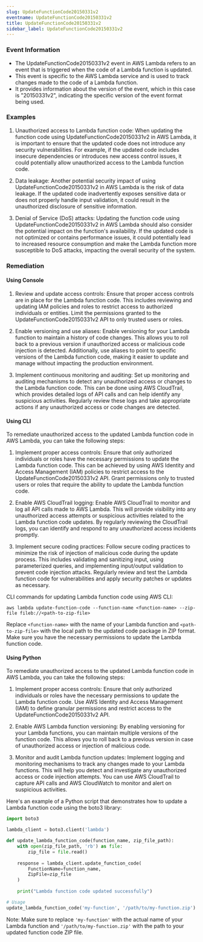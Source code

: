 ```yaml
--- 
slug: UpdateFunctionCode20150331v2
eventname: UpdateFunctionCode20150331v2
title: UpdateFunctionCode20150331v2
sidebar_label: UpdateFunctionCode20150331v2
---
```

                       
### Event Information

- The UpdateFunctionCode20150331v2 event in AWS Lambda refers to an event that is triggered when the code of a Lambda function is updated.
- This event is specific to the AWS Lambda service and is used to track changes made to the code of a Lambda function.
- It provides information about the version of the event, which in this case is "20150331v2", indicating the specific version of the event format being used.


### Examples

1. Unauthorized access to Lambda function code: When updating the function code using UpdateFunctionCode20150331v2 in AWS Lambda, it is important to ensure that the updated code does not introduce any security vulnerabilities. For example, if the updated code includes insecure dependencies or introduces new access control issues, it could potentially allow unauthorized access to the Lambda function code.

2. Data leakage: Another potential security impact of using UpdateFunctionCode20150331v2 in AWS Lambda is the risk of data leakage. If the updated code inadvertently exposes sensitive data or does not properly handle input validation, it could result in the unauthorized disclosure of sensitive information.

3. Denial of Service (DoS) attacks: Updating the function code using UpdateFunctionCode20150331v2 in AWS Lambda should also consider the potential impact on the function's availability. If the updated code is not optimized or contains performance issues, it could potentially lead to increased resource consumption and make the Lambda function more susceptible to DoS attacks, impacting the overall security of the system.

### Remediation

#### Using Console

1. Review and update access controls: Ensure that proper access controls are in place for the Lambda function code. This includes reviewing and updating IAM policies and roles to restrict access to authorized individuals or entities. Limit the permissions granted to the UpdateFunctionCode20150331v2 API to only trusted users or roles.

2. Enable versioning and use aliases: Enable versioning for your Lambda function to maintain a history of code changes. This allows you to roll back to a previous version if unauthorized access or malicious code injection is detected. Additionally, use aliases to point to specific versions of the Lambda function code, making it easier to update and manage without impacting the production environment.

3. Implement continuous monitoring and auditing: Set up monitoring and auditing mechanisms to detect any unauthorized access or changes to the Lambda function code. This can be done using AWS CloudTrail, which provides detailed logs of API calls and can help identify any suspicious activities. Regularly review these logs and take appropriate actions if any unauthorized access or code changes are detected.

#### Using CLI

To remediate unauthorized access to the updated Lambda function code in AWS Lambda, you can take the following steps:

1. Implement proper access controls: Ensure that only authorized individuals or roles have the necessary permissions to update the Lambda function code. This can be achieved by using AWS Identity and Access Management (IAM) policies to restrict access to the UpdateFunctionCode20150331v2 API. Grant permissions only to trusted users or roles that require the ability to update the Lambda function code.

2. Enable AWS CloudTrail logging: Enable AWS CloudTrail to monitor and log all API calls made to AWS Lambda. This will provide visibility into any unauthorized access attempts or suspicious activities related to the Lambda function code updates. By regularly reviewing the CloudTrail logs, you can identify and respond to any unauthorized access incidents promptly.

3. Implement secure coding practices: Follow secure coding practices to minimize the risk of injection of malicious code during the update process. This includes validating and sanitizing input, using parameterized queries, and implementing input/output validation to prevent code injection attacks. Regularly review and test the Lambda function code for vulnerabilities and apply security patches or updates as necessary.

CLI commands for updating Lambda function code using AWS CLI:

```
aws lambda update-function-code --function-name <function-name> --zip-file fileb://<path-to-zip-file>
```

Replace `<function-name>` with the name of your Lambda function and `<path-to-zip-file>` with the local path to the updated code package in ZIP format. Make sure you have the necessary permissions to update the Lambda function code.

#### Using Python

To remediate unauthorized access to the updated Lambda function code in AWS Lambda, you can take the following steps:

1. Implement proper access controls: Ensure that only authorized individuals or roles have the necessary permissions to update the Lambda function code. Use AWS Identity and Access Management (IAM) to define granular permissions and restrict access to the UpdateFunctionCode20150331v2 API.

2. Enable AWS Lambda function versioning: By enabling versioning for your Lambda functions, you can maintain multiple versions of the function code. This allows you to roll back to a previous version in case of unauthorized access or injection of malicious code.

3. Monitor and audit Lambda function updates: Implement logging and monitoring mechanisms to track any changes made to your Lambda functions. This will help you detect and investigate any unauthorized access or code injection attempts. You can use AWS CloudTrail to capture API calls and AWS CloudWatch to monitor and alert on suspicious activities.

Here's an example of a Python script that demonstrates how to update a Lambda function code using the boto3 library:

```python
import boto3

lambda_client = boto3.client('lambda')

def update_lambda_function_code(function_name, zip_file_path):
    with open(zip_file_path, 'rb') as file:
        zip_file = file.read()
    
    response = lambda_client.update_function_code(
        FunctionName=function_name,
        ZipFile=zip_file
    )
    
    print("Lambda function code updated successfully")

# Usage
update_lambda_function_code('my-function', '/path/to/my-function.zip')
```

Note: Make sure to replace `'my-function'` with the actual name of your Lambda function and `'/path/to/my-function.zip'` with the path to your updated function code ZIP file.


 